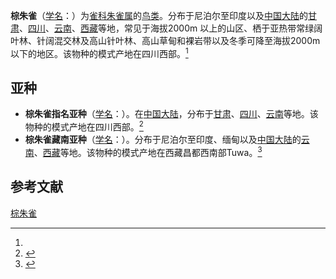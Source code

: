 {{Speciesbox
| name = 棕朱雀
| status = 
| status_system = 
| image = Dark-rumped Rosefinch East Sikkim India 12.05.2014.jpg
| genus = Carpodacus
| species = edwardsii
| authority = (Verreaux)<ref name='id4148'>{{cite web| url =http://www.bioinfo.cn/db05/BjdwSpecies.php?action=view&id=4148| title =棕朱雀| work =《中国动物物种编目数据库》| publisher =中国科学院微生物研究所| author =中国科学院动物研究所| accessdate =2009-04-04| deadurl =yes| archiveurl =https://web.archive.org/web/20160305095813/http://www.bioinfo.cn/db05/BjdwSpecies.php?action=view&id=4148| archivedate =2016-03-05}}</ref>
}}

'''棕朱雀'''（[[学名|学名]]：{{lang|la|''Carpodacus edwardsii''}}）为[[雀科|雀科]][[朱雀属|朱雀属]]的[[鸟类|鸟类]]。分布于尼泊尔至印度以及[[中国大陆|中国大陆]]的[[甘肃|甘肃]]、[[四川|四川]]、[[云南|云南]]、[[西藏|西藏]]等地，常见于海拔2000m 以上的山区、栖于亚热带常绿阔叶林、针阔混交林及高山针叶林、高山草甸和裸岩带以及冬季可降至海拔2000m 以下的地区。该物种的模式产地在四川西部。<ref name='id4148'/>

==亚种==
*'''棕朱雀指名亚种'''（[[学名|学名]]：{{lang|la|''Carpodacus edwardsii edwardsii''}}）。在[[中国大陆|中国大陆]]，分布于[[甘肃|甘肃]]、[[四川|四川]]、[[云南|云南]]等地。该物种的模式产地在四川西部。<ref name='id4149'>{{cite web| url =http://www.bioinfo.cn/db05/BjdwSpecies.php?action=view&id=4149| title =棕朱雀指名亚种| work =《中国动物物种编目数据库》| publisher =中国科学院微生物研究所| author =中国科学院动物研究所| accessdate =2009-04-04| deadurl =yes| archiveurl =https://web.archive.org/web/20160305002908/http://www.bioinfo.cn/db05/BjdwSpecies.php?action=view&id=4149| archivedate =2016-03-05}}</ref>
*'''棕朱雀藏南亚种'''（[[学名|学名]]：{{lang|la|''Carpodacus edwardsii rubicunda''}}）。分布于尼泊尔至印度、缅甸以及[[中国大陆|中国大陆]]的[[云南|云南]]、[[西藏|西藏]]等地。该物种的模式产地在西藏昌都西南部Tuwa。<ref name='id4150'>{{cite web| url =http://www.bioinfo.cn/db05/BjdwSpecies.php?action=view&id=4150| title =棕朱雀藏南亚种| work =《中国动物物种编目数据库》| publisher =中国科学院微生物研究所| author =中国科学院动物研究所| accessdate =2009-04-04| deadurl =yes| archiveurl =https://web.archive.org/web/20160305063523/http://www.bioinfo.cn/db05/BjdwSpecies.php?action=view&id=4150| archivedate =2016-03-05}}</ref>

== 参考文献 ==
{{reflist}}
{{Taxonbar|from=Q987765}}

[[Category:朱雀属|棕朱雀]]


{{雀形目小作品}}